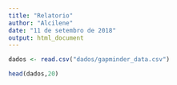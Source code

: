 ```yaml
---
title: "Relatorio"
author: "Alcilene"
date: "11 de setembro de 2018"
output: html_document
---
```


```r
dados <- read.csv("dados/gapminder_data.csv")
```

```r
head(dados,20)
```

